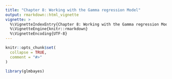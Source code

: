 ```yaml
---
title: "Chapter 8: Working with the Gamma regression Model"
output: rmarkdown::html_vignette
vignette: >
  %\VignetteIndexEntry{Chapter 8: Working with the Gamma regression Model}
  %\VignetteEngine{knitr::rmarkdown}
  %\VignetteEncoding{UTF-8}
---
```


```r
knitr::opts_chunk$set(
  collapse = TRUE,
  comment = "#>"
)
```

```r
library(glmbayes)
```
